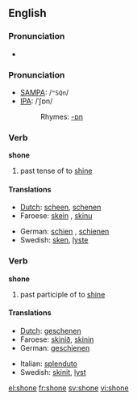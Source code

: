 ==English==

===Pronunciation===
*{{audio|en-us-shone.ogg|Audio (US)}}

=== Pronunciation ===
*[[w:SAMPA|SAMPA]]: /<tt>"SQn</tt>/
*[[w:IPA|IPA]]: /ˈʃɒn/
*:Rhymes: [[Rhymes:English:-ɒn|-ɒn]]

=== Verb ===
'''shone'''

# past tense of to [[shine]]

==== Translations ====
{{top}}
*[[Dutch]]: [[scheen]], [[schenen]]
*Faroese: [[skein#Verb_form|skein]] {{s}}, [[skinu]] {{p}}
{{mid}}
*German: [[schien]] {{s}}, [[schienen]] {{p}}
*Swedish: [[sken]], [[lyste]]
{{bottom}}

=== Verb ===
'''shone'''

# past participle of to [[shine]]

==== Translations ====
{{top}}
*[[Dutch]]: [[geschenen]]
*Faroese: [[skinið]], [[skinin]]
*German: [[geschienen]]
{{mid}}
*Italian: [[splenduto]]
*Swedish: [[skinit]], [[lyst]]
{{bottom}}

[[el:shone]]
[[fr:shone]]
[[sv:shone]]
[[vi:shone]]
